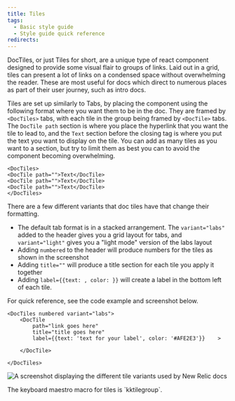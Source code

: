 ```yaml
---
title: Tiles
tags:
  - Basic style guide
  - Style guide quick reference
redirects:
---
```



DocTiles, or just Tiles for short, are a unique type of react component designed to provide some visual flair to groups of links. Laid out in a grid, tiles can present a lot of links on a condensed space without overwhelming the reader. These are most useful for docs which direct to numerous places as part of their user journey, such as intro docs.

Tiles are set up similarly to Tabs, by placing the component using the following format where you want them to be in the doc. They are framed by `<DocTiles>` tabs, with each tile in the group being framed by `<DocTile>` tabs. The `DocTile path` section is where you place the hyperlink that you want the tile to lead to, and the `Text` section before the closing tag is where you put the text you want to display on the tile. You can add as many tiles as you want to a section, but try to limit them as best you can to avoid the component becoming overwhelming.

```
<DocTiles>
<DocTile path="">Text</DocTile>
<DocTile path="">Text</DocTile>
<DocTile path="">Text</DocTile>
</DocTiles>
```

There are a few different variants that doc tiles have that change their formatting.

* The default tab format is in a stacked arrangement. The `variant="labs"` added to the header gives you a grid layout for tabs, and `variant="light"` gives you a "light mode" version of the labs layout
* Adding `numbered` to the header will produce numbers for the tiles as shown in the screenshot
* Adding `title=""` will produce a title section for each tile you apply it together
* Adding `label={{text: , color: }}` will create a label in the bottom left of each tile.

For quick reference, see the code example and screenshot below.

```
<DocTiles numbered variant="labs">
    <DocTile
        path="link goes here"
        title="title goes here"
        label={{text: 'text for your label', color: '#AFE2E3'}}    >
        
    </DocTile>

</DocTiles>
```

<img
    title="Tile_examples"
    alt="A screenshot displaying the different tile variants used by New Relic docs"
    src={styleTileTypes}
/>



<Callout variant="tip">
The keyboard maestro macro for tiles is `kktilegroup`.
</Callout>